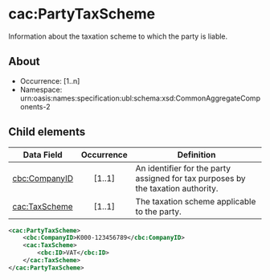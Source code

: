 # cac:PartyTaxScheme
Information about the taxation scheme to which the party is liable.

## About
* Occurrence: [1..n]
* Namespace: urn:oasis:names:specification:ubl:schema:xsd:CommonAggregateComponents-2

## Child elements

| Data Field                                  | Occurrence | Definition |
|---------------------------------------------|:----------:|------------|
| [cbc:CompanyID](./CompanyID.mdx)                  |   [1..1]   | An identifier for the party assigned for tax purposes by the taxation authority. |
| [cac:TaxScheme](./TaxScheme.mdx)                  |   [1..1]   | The taxation scheme applicable to the party. |

```xml 
<cac:PartyTaxScheme>
    <cbc:CompanyID>K000-123456789</cbc:CompanyID>
    <cac:TaxScheme>
        <cbc:ID>VAT</cbc:ID>
    </cac:TaxScheme>
</cac:PartyTaxScheme>
```